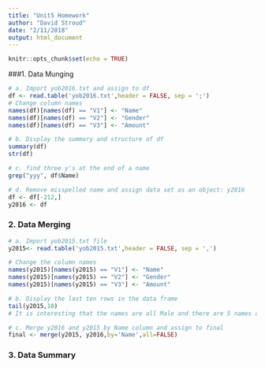 ```yaml
---
title: "Unit5 Homework"
author: "David Stroud"
date: "2/11/2018"
output: html_document
---
```


```r
knitr::opts_chunk$set(echo = TRUE)
```


###1. Data Munging  
```r
# a. Import yob2016.txt and assign to df
df <- read.table('yob2016.txt',header = FALSE, sep = ';')
# Change column names
names(df)[names(df) == "V1"] <- "Name"
names(df)[names(df) == "V2"] <- "Gender"
names(df)[names(df) == "V3"] <- "Amount"

```

```r
# b. Display the summary and structure of df
summary(df)
str(df)
```

```r
# c. find three y's at the end of a name
grep("yyy", df$Name)
```

```r
# d. Remove misspelled name and assign data set as an object: y2016
df <- df[-212,]
y2016 <- df
```


### 2. Data Merging
```r
# a. Import yob2015.txt file
y2015<- read.table('yob2015.txt',header = FALSE, sep = ',')

# Change the column names
names(y2015)[names(y2015) == "V1"] <- "Name"
names(y2015)[names(y2015) == "V2"] <- "Gender"
names(y2015)[names(y2015) == "V3"] <- "Amount"
```


```r
# b. Display the last ten rows in the data frame
tail(y2015,10)
# It is interesting that the names are all Male and there are 5 names of each
```


```r
# c. Merge y2016 and y2015 by Name column and assign to final
final <- merge(y2015, y2016,by='Name',all=FALSE)
```


### 3. Data Summary
```r

```


